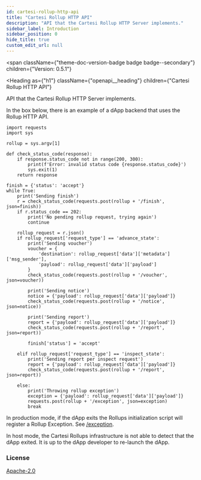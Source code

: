 ```yaml
---
id: cartesi-rollup-http-api
title: "Cartesi Rollup HTTP API"
description: "API that the Cartesi Rollup HTTP Server implements."
sidebar_label: Introduction
sidebar_position: 0
hide_title: true
custom_edit_url: null
---
```



<span
  className={"theme-doc-version-badge badge badge--secondary"}
  children={"Version: 0.5.1"}
>
</span>

<Heading
  as={"h1"}
  className={"openapi__heading"}
  children={"Cartesi Rollup HTTP API"}
>
</Heading>



API that the Cartesi Rollup HTTP Server implements.

In the box below, there is an example of a dApp backend that uses the Rollup HTTP API.

```
import requests
import sys

rollup = sys.argv[1]

def check_status_code(response):
    if response.status_code not in range(200, 300):
        print(f'Error: invalid status code {response.status_code}')
        sys.exit(1)
    return response

finish = {'status': 'accept'}
while True:
    print('Sending finish')
    r = check_status_code(requests.post(rollup + '/finish', json=finish))
    if r.status_code == 202:
        print('No pending rollup request, trying again')
        continue

    rollup_request = r.json()
    if rollup_request['request_type'] == 'advance_state':
        print('Sending voucher')
        voucher = {
            'destination': rollup_request['data']['metadata']['msg_sender'],
            'payload': rollup_request['data']['payload']
        }
        check_status_code(requests.post(rollup + '/voucher', json=voucher))

        print('Sending notice')
        notice = {'payload': rollup_request['data']['payload']}
        check_status_code(requests.post(rollup + '/notice', json=notice))

        print('Sending report')
        report = {'payload': rollup_request['data']['payload']}
        check_status_code(requests.post(rollup + '/report', json=report))

        finish['status'] = 'accept'

    elif rollup_request['request_type'] == 'inspect_state':
        print('Sending report per inspect request')
        report = {'payload': rollup_request['data']['payload']}
        check_status_code(requests.post(rollup + '/report', json=report))

    else:
        print('Throwing rollup exception')
        exception = {'payload': rollup_request['data']['payload']}
        requests.post(rollup + '/exception', json=exception)
        break
```

In production mode, if the dApp exits the Rollups initialization script will register a Rollup Exception.
See [/exception](#api-Default-registerException).

In host mode, the Cartesi Rollups infrastructure is not able to detect that the dApp exited.
It is up to the dApp developer to re-launch the dApp.


<div
  style={{"marginBottom":"var(--ifm-paragraph-margin-bottom)"}}
>
  <h3
    style={{"marginBottom":"0.25rem"}}
  >
    License
  </h3><a
    href={"https://www.apache.org/licenses/LICENSE-2.0.html"}
  >
    Apache-2.0
  </a>
</div>
      